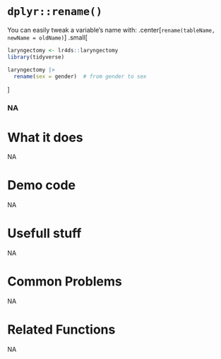 # [`dplyr::rename()`]{.blue}
You can easily tweak a variable’s name with:
.center[[`rename`]{.blue}`(tableName, newName = oldName)`]
.small[
```r
laryngectomy <- lr4ds::laryngectomy
library(tidyverse)
```
```r
laryngectomy |> 
  rename(sex = gender)  # from gender to sex
```
]
 
 
### NA{.center} 
 
# What it does 
NA  
 
# Demo code 
NA  
 
# Usefull stuff 
NA  
 
# Common Problems 
NA  
 
# Related Functions 
NA  

